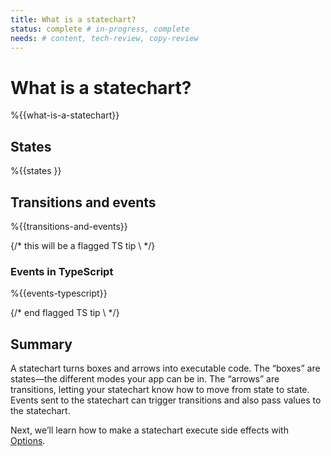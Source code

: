 ```yaml
---
title: What is a statechart?
status: complete # in-progress, complete
needs: # content, tech-review, copy-review
---
```


# What is a statechart?

%{{what-is-a-statechart}}

## States

%{{states }}

## Transitions and events

%{{transitions-and-events}}

{/* this will be a flagged TS tip \ */}

### Events in TypeScript

%{{events-typescript}}

{/* end flagged TS tip \ */}

## Summary

A statechart turns boxes and arrows into executable code. The “boxes” are states—the different modes your app can be in. The “arrows” are transitions, letting your statechart know how to move from state to state. Events sent to the statechart can trigger transitions and also pass values to the statechart.

Next, we’ll learn how to make a statechart execute side effects with [Options](/basics/options).

